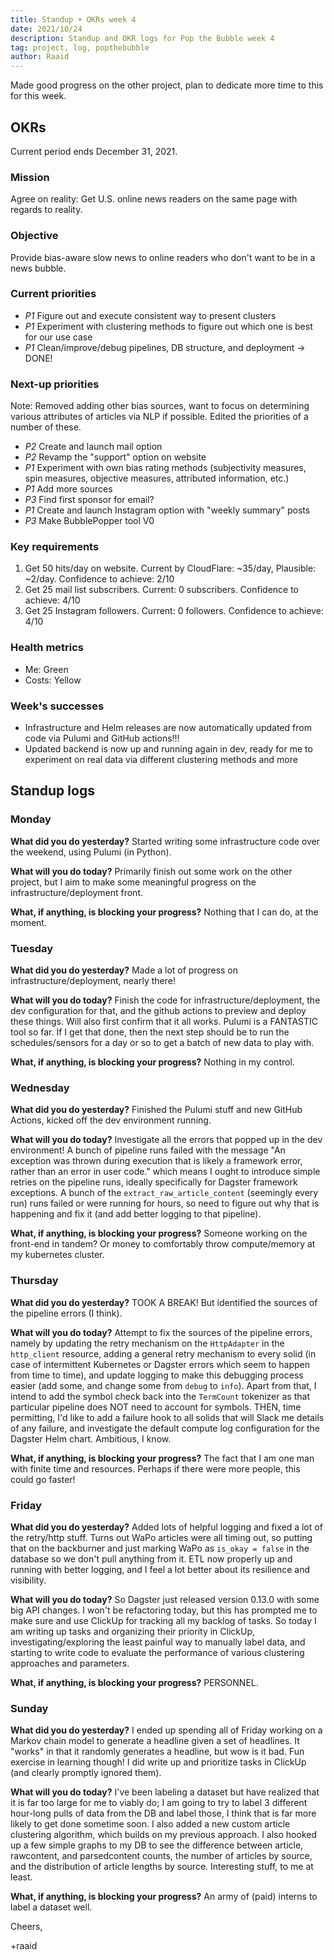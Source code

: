 ```yaml
---
title: Standup + OKRs week 4
date: 2021/10/24
description: Standup and OKR logs for Pop the Bubble week 4
tag: project, log, popthebubble
author: Raaid
---
```


Made good progress on the other project, plan to dedicate more time to this for this week.

## OKRs

Current period ends December 31, 2021.

### Mission

Agree on reality: Get U.S. online news readers on the same page with regards to reality.

### Objective

Provide bias-aware slow news to online readers who don't want to be in a news bubble.

### Current priorities

- _P1_ Figure out and execute consistent way to present clusters
- _P1_ Experiment with clustering methods to figure out which one is best for our use case
- _P1_ Clean/improve/debug pipelines, DB structure, and deployment -> DONE!

### Next-up priorities

Note: Removed adding other bias sources, want to focus on determining various attributes of articles via NLP if possible. Edited the priorities of a number of these.

- _P2_ Create and launch mail option
- _P2_ Revamp the "support" option on website
- _P1_ Experiment with own bias rating methods (subjectivity measures, spin measures, objective measures, attributed information, etc.)
- _P1_ Add more sources
- _P3_ Find first sponsor for email?
- _P1_ Create and launch Instagram option with "weekly summary" posts
- _P3_ Make BubblePopper tool V0

### Key requirements

1. Get 50 hits/day on website. Current by CloudFlare: ~35/day, Plausible: ~2/day. Confidence to achieve: 2/10
2. Get 25 mail list subscribers. Current: 0 subscribers. Confidence to achieve: 4/10
3. Get 25 Instagram followers. Current: 0 followers. Confidence to achieve: 4/10

### Health metrics

- Me: Green
- Costs: Yellow

### Week's successes

- Infrastructure and Helm releases are now automatically updated from code via Pulumi and GitHub actions!!!
- Updated backend is now up and running again in dev, ready for me to experiment on real data via different clustering methods and more

## Standup logs

### Monday

**What did you do yesterday?** Started writing some infrastructure code over the weekend, using Pulumi (in Python).

**What will you do today?** Primarily finish out some work on the other project, but I aim to make some meaningful progress on the infrastructure/deployment front.

**What, if anything, is blocking your progress?** Nothing that I can do, at the moment.

### Tuesday

**What did you do yesterday?** Made a lot of progress on infrastructure/deployment, nearly there!

**What will you do today?** Finish the code for infrastructure/deployment, the dev configuration for that, and the github actions to preview and deploy these things. Will also first confirm that it all works. Pulumi is a FANTASTIC tool so far. If I get that done, then the next step should be to run the schedules/sensors for a day or so to get a batch of new data to play with.

**What, if anything, is blocking your progress?** Nothing in my control.

### Wednesday

**What did you do yesterday?** Finished the Pulumi stuff and new GitHub Actions, kicked off the dev environment running.

**What will you do today?** Investigate all the errors that popped up in the dev environment! A bunch of pipeline runs failed with the message "An exception was thrown during execution that is likely a framework error, rather than an error in user code." which means I ought to introduce simple retries on the pipeline runs, ideally specifically for Dagster framework exceptions. A bunch of the `extract_raw_article_content` (seemingly every run) runs failed or were running for hours, so need to figure out why that is happening and fix it (and add better logging to that pipeline).

**What, if anything, is blocking your progress?** Someone working on the front-end in tandem? Or money to comfortably throw compute/memory at my kubernetes cluster.

### Thursday

**What did you do yesterday?** TOOK A BREAK! But identified the sources of the pipeline errors (I think).

**What will you do today?** Attempt to fix the sources of the pipeline errors, namely by updating the retry mechanism on the `HttpAdapter` in the `http_client` resource, adding a general retry mechanism to every solid (in case of intermittent Kubernetes or Dagster errors which seem to happen from time to time), and update logging to make this debugging process easier (add some, and change some from `debug` to `info`). Apart from that, I intend to add the symbol check back into the `TermCount` tokenizer as that particular pipeline does NOT need to account for symbols. THEN, time permitting, I'd like to add a failure hook to all solids that will Slack me details of any failure, and investigate the default compute log configuration for the Dagster Helm chart. Ambitious, I know.

**What, if anything, is blocking your progress?** The fact that I am one man with finite time and resources. Perhaps if there were more people, this could go faster!

### Friday

**What did you do yesterday?** Added lots of helpful logging and fixed a lot of the retry/http stuff. Turns out WaPo articles were all timing out, so putting that on the backburner and just marking WaPo as `is_okay = false` in the database so we don't pull anything from it. ETL now properly up and running with better logging, and I feel a lot better about its resilience and visibility.

**What will you do today?** So Dagster just released version 0.13.0 with some big API changes. I won't be refactoring today, but this has prompted me to make sure and use ClickUp for tracking all my backlog of tasks. So today I am writing up tasks and organizing their priority in ClickUp, investigating/exploring the least painful way to manually label data, and starting to write code to evaluate the performance of various clustering approaches and parameters.

**What, if anything, is blocking your progress?** PERSONNEL.

### Sunday

**What did you do yesterday?** I ended up spending all of Friday working on a Markov chain model to generate a headline given a set of headlines. It "works" in that it randomly generates a headline, but wow is it bad. Fun exercise in learning though! I did write up and prioritize tasks in ClickUp (and clearly promptly ignored them).

**What will you do today?** I've been labeling a dataset but have realized that it is far too large for me to viably do; I am going to try to label 3 different hour-long pulls of data from the DB and label those, I think that is far more likely to get done sometime soon. I also added a new custom article clustering algorithm, which builds on my previous approach. I also hooked up a few simple graphs to my DB to see the difference between article, rawcontent, and parsedcontent counts, the number of articles by source, and the distribution of article lengths by source. Interesting stuff, to me at least.

**What, if anything, is blocking your progress?** An army of (paid) interns to label a dataset well.

Cheers,

+raaid

